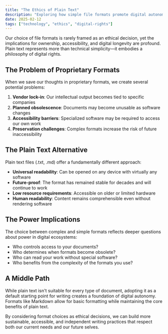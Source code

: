 ```yaml
---
title: "The Ethics of Plain Text"
description: "Exploring how simple file formats promote digital autonomy and longevity."
date: 2025-02-12
tags: ["technology", "ethics", "digital-rights"]
---
```


Our choice of file formats is rarely framed as an ethical decision, yet the implications for ownership, accessibility, and digital longevity are profound. Plain text represents more than technical simplicity—it embodies a philosophy of digital rights.

## The Problem of Proprietary Formats

When we save our thoughts in proprietary formats, we create several potential problems:

1. **Vendor lock-in**: Our intellectual output becomes tied to specific companies
2. **Planned obsolescence**: Documents may become unusable as software changes
3. **Accessibility barriers**: Specialized software may be required to access our own work
4. **Preservation challenges**: Complex formats increase the risk of future inaccessibility

## The Plain Text Alternative

Plain text files (.txt, .md) offer a fundamentally different approach:

- **Universal readability**: Can be opened on any device with virtually any software
- **Future-proof**: The format has remained stable for decades and will continue to work
- **Low resource requirements**: Accessible on older or limited hardware
- **Human readability**: Content remains comprehensible even without rendering software

## The Power Implications

The choice between complex and simple formats reflects deeper questions about power in digital ecosystems:

- Who controls access to your documents?
- Who determines when formats become obsolete?
- Who can read your work without special software?
- Who benefits from the complexity of the formats you use?

## A Middle Path

While plain text isn't suitable for every type of document, adopting it as a default starting point for writing creates a foundation of digital autonomy. Formats like Markdown allow for basic formatting while maintaining the core benefits of plain text.

By considering format choices as ethical decisions, we can build more sustainable, accessible, and independent writing practices that respect both our current needs and our future selves.
